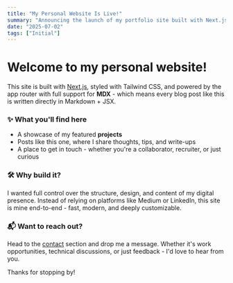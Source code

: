 ```yaml
---
title: "My Personal Website Is Live!"
summary: "Announcing the launch of my portfolio site built with Next.js, Tailwind, and MDX."
date: "2025-07-02"
tags: ["Initial"]
---
```


# Welcome to my personal website!

This site is built with [Next.js](https://nextjs.org/), styled with Tailwind CSS, and powered by the app router with full support for **MDX** - which means every blog post like this is written directly in Markdown + JSX.

### ✨ What you'll find here

- A showcase of my featured **projects**
- Posts like this one, where I share thoughts, tips, and write-ups
- A place to get in touch - whether you're a collaborator, recruiter, or just curious

### 🛠️ Why build it?

I wanted full control over the structure, design, and content of my digital presence. Instead of relying on platforms like Medium or LinkedIn, this site is mine end-to-end - fast, modern, and deeply customizable.

### 📬 Want to reach out?

Head to the [contact](/#contact) section and drop me a message. Whether it's work opportunities, technical discussions, or just feedback - I'd love to hear from you.

Thanks for stopping by!
